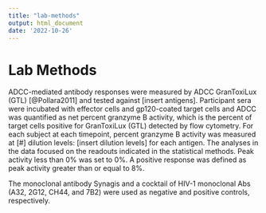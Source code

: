 ```yaml
---
title: "lab-methods"
output: html_document
date: '2022-10-26'
---
```


<!-- This file was adapted from VISCtemplates {{pkg_ver}}. -->


# Lab Methods
ADCC-mediated antibody responses were measured by ADCC GranToxiLux (GTL) [@Pollara2011] and tested against [insert antigens]. Participant sera were incubated with effector cells and gp120-coated target cells and ADCC was quantified as net percent granzyme B activity, which is the percent of target cells positive for GranToxiLux (GTL) detected by flow cytometry. For each subject at each timepoint, percent granzyme B activity was measured at [#] dilution levels: [insert dilution levels] for each antigen. The analyses in the data focused on the readouts indicated in the statistical methods. Peak activity less than 0\% was set to 0\%. A positive response was defined as peak activity greater than or equal to 8%. 

The monoclonal antibody Synagis and a cocktail of HIV-1 monoclonal Abs (A32, 2G12, CH44, and 7B2) were used as negative and positive controls, respectively.
